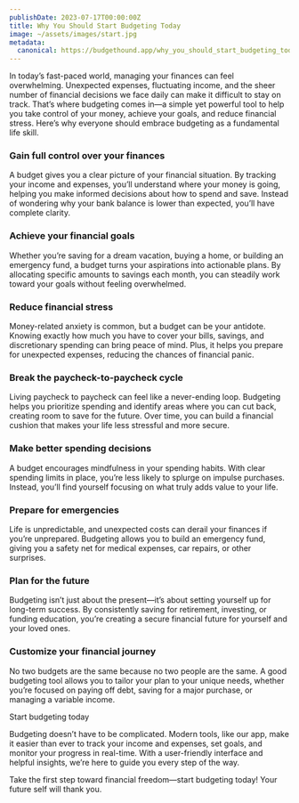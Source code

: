 ```yaml
---
publishDate: 2023-07-17T00:00:00Z
title: Why You Should Start Budgeting Today
image: ~/assets/images/start.jpg
metadata:
  canonical: https://budgethound.app/why_you_should_start_budgeting_today
---
```


In today’s fast-paced world, managing your finances can feel overwhelming. Unexpected expenses, fluctuating income, and the sheer number of financial decisions we face daily can make it difficult to stay on track. That’s where budgeting comes in—a simple yet powerful tool to help you take control of your money, achieve your goals, and reduce financial stress. Here’s why everyone should embrace budgeting as a fundamental life skill.

### Gain full control over your finances

A budget gives you a clear picture of your financial situation. By tracking your income and expenses, you’ll understand where your money is going, helping you make informed decisions about how to spend and save. Instead of wondering why your bank balance is lower than expected, you’ll have complete clarity.

### Achieve your financial goals

Whether you’re saving for a dream vacation, buying a home, or building an emergency fund, a budget turns your aspirations into actionable plans. By allocating specific amounts to savings each month, you can steadily work toward your goals without feeling overwhelmed.

### Reduce financial stress

Money-related anxiety is common, but a budget can be your antidote. Knowing exactly how much you have to cover your bills, savings, and discretionary spending can bring peace of mind. Plus, it helps you prepare for unexpected expenses, reducing the chances of financial panic.

### Break the paycheck-to-paycheck cycle

Living paycheck to paycheck can feel like a never-ending loop. Budgeting helps you prioritize spending and identify areas where you can cut back, creating room to save for the future. Over time, you can build a financial cushion that makes your life less stressful and more secure.

### Make better spending decisions

A budget encourages mindfulness in your spending habits. With clear spending limits in place, you’re less likely to splurge on impulse purchases. Instead, you’ll find yourself focusing on what truly adds value to your life.

### Prepare for emergencies

Life is unpredictable, and unexpected costs can derail your finances if you’re unprepared. Budgeting allows you to build an emergency fund, giving you a safety net for medical expenses, car repairs, or other surprises.

### Plan for the future

Budgeting isn’t just about the present—it’s about setting yourself up for long-term success. By consistently saving for retirement, investing, or funding education, you’re creating a secure financial future for yourself and your loved ones.

### Customize your financial journey

No two budgets are the same because no two people are the same. A good budgeting tool allows you to tailor your plan to your unique needs, whether you’re focused on paying off debt, saving for a major purchase, or managing a variable income.

Start budgeting today

Budgeting doesn’t have to be complicated. Modern tools, like our app, make it easier than ever to track your income and expenses, set goals, and monitor your progress in real-time. With a user-friendly interface and helpful insights, we’re here to guide you every step of the way.

Take the first step toward financial freedom—start budgeting today! Your future self will thank you.